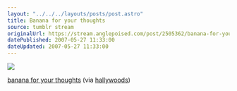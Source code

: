 ```yaml
---
layout: "../../../layouts/posts/post.astro"
title: Banana for your thoughts
source: tumblr stream
originalUrl: https://stream.anglepoised.com/post/2505362/banana-for-your-thoughts-via-hallywoods
datePublished: 2007-05-27 11:33:00
dateUpdated: 2007-05-27 11:33:00
---
```


![](/images/notes/banana-for-your-thoughts.jpg)

[banana for your thoughts](https://www.flickr.com/photos/hallywoods/472289819/) (via [hallywoods](http://flickr.com/photos/hallywoods))
